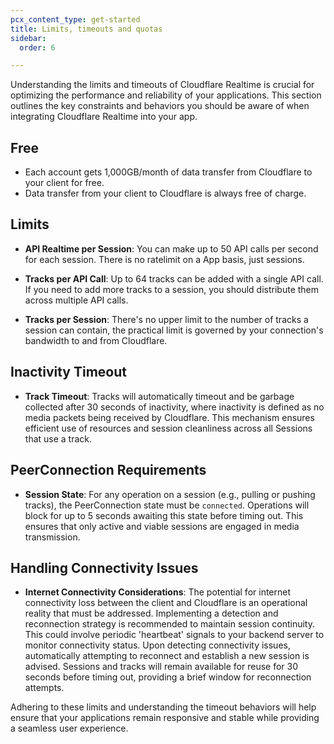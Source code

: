 ```yaml
---
pcx_content_type: get-started
title: Limits, timeouts and quotas
sidebar:
  order: 6

---
```


Understanding the limits and timeouts of Cloudflare Realtime is crucial for optimizing the performance and reliability of your applications. This section outlines the key constraints and behaviors you should be aware of when integrating Cloudflare Realtime into your app.

## Free

* Each account gets 1,000GB/month of data transfer from Cloudflare to your client for free.
* Data transfer from your client to Cloudflare is always free of charge.

## Limits

* **API Realtime per Session**: You can make up to 50 API calls per second for each session. There is no ratelimit on a App basis, just sessions.

* **Tracks per API Call**: Up to 64 tracks can be added with a single API call. If you need to add more tracks to a session, you should distribute them across multiple API calls.

* **Tracks per Session**: There's no upper limit to the number of tracks a session can contain, the practical limit is governed by your connection's bandwidth to and from Cloudflare.

## Inactivity Timeout

* **Track Timeout**: Tracks will automatically timeout and be garbage collected after 30 seconds of inactivity, where inactivity is defined as no media packets being received by Cloudflare. This mechanism ensures efficient use of resources and session cleanliness across all Sessions that use a track.

## PeerConnection Requirements

* **Session State**: For any operation on a session (e.g., pulling or pushing tracks), the PeerConnection state must be `connected`. Operations will block for up to 5 seconds awaiting this state before timing out. This ensures that only active and viable sessions are engaged in media transmission.

## Handling Connectivity Issues

* **Internet Connectivity Considerations**: The potential for internet connectivity loss between the client and Cloudflare is an operational reality that must be addressed. Implementing a detection and reconnection strategy is recommended to maintain session continuity. This could involve periodic 'heartbeat' signals to your backend server to monitor connectivity status. Upon detecting connectivity issues, automatically attempting to reconnect and establish a new session is advised. Sessions and tracks will remain available for reuse for 30 seconds before timing out, providing a brief window for reconnection attempts.

Adhering to these limits and understanding the timeout behaviors will help ensure that your applications remain responsive and stable while providing a seamless user experience.
